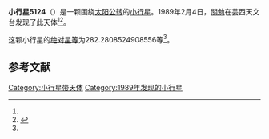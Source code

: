 {{Infobox planet
| bgcolour = #FFFFC0
| name = 5124 Muraoka
| symbol = 
| image = 
| caption = 
| discovery = yes
| discovery_ref = 
| discoverer = [[關勉|關勉]]
| discovery_site = [[芸西天文台|芸西天文台]] 
| discovered = 1989年2月4日
| designations = yes
| mp_name = 
| named_after = 
| alt_names = 1989 CW/ 1982 BL10 / 1990 OP3
| mp_category = [[主带小行星|主带小行星]]
| orbit_ref = <ref name="a">[http://ssd.jpl.nasa.gov/sbdb.cgi?sstr=5124 5124 Muraoka] {{Wayback|url=http://ssd.jpl.nasa.gov/sbdb.cgi?sstr=5124 |date=20201124011934 }}，小行星數據庫瀏覽器（JPL Small-Body Database Browser）－[[美国国家航空航天局|美国国家航空航天局]]喷气推进实验室</ref>
| epoch = 2456400.5 (2013年4月18日更新)
| aphelion = {{convert|2.444466677987406|AU|km|3|abbr=on|lk=out}}
| perihelion = {{convert|2.083432256643675|AU|km|3|abbr=on}}
| semimajor = {{convert|2.263949467315541|AU|km|3|abbr=on}}
| eccentricity = 0.07973553
| period = 1244.223845 [[日|日]]<br />3.41[[儒略年|儒略年]]
| avg_speed = 
| inclination = .8777240140001887
| asc_node = 322.9964911434072
| mean_anomaly = 
| arg_peri = 282.2808524908556
| satellites = 
| physical_characteristics = yes
| dimensions = 
| mass = 
| density = 
| surface_grav = 
| escape_velocity = 
| sidereal_day = 
| axial_tilt = 
| pole_ecliptic_lat = 
| pole_ecliptic_lon = 
| albedo = 
| temperatures= 
| temp_name1 = 
| mean_temp_1 = 
| max_temp_1 = 
| temp_name2 = 
| max_temp_2 = 
| spectral_type = 
| abs_magnitude = 282.2808524908556
}}

'''小行星5124'''（{{lang-en|5124 Muraoka}}）是一颗围绕[[太阳|太阳]][[公转|公转]]的[[小行星|小行星]]。1989年2月4日，[[關勉|關勉]]在芸西天文台发现了此天体<ref name="a" /><ref>{{cite news|title=小行星列表|url=http://cfa-www.harvard.edu/iau/lists/NumberedMPs.txt|accessdate=2013-07-08|newspaper=哈佛大学|archive-date=2008-05-17|archive-url=https://web.archive.org/web/20080517010638/http://cfa-www.harvard.edu/iau/lists/NumberedMPs.txt|dead-url=no}}</ref>。

这颗小行星的[[绝对星等|绝对星等]]为282.2808524908556等<ref name="a" />。

==参考文献==
{{reflist}}
{{Minor Planet Number|[[小行星5123|小行星5123]]|[[小行星5125|小行星5125]]}}

{{小天体}}

[[Category:小行星带天体|Category:小行星带天体]]
[[Category:1989年发现的小行星|Category:1989年发现的小行星]]

{{asteroid-stub}}